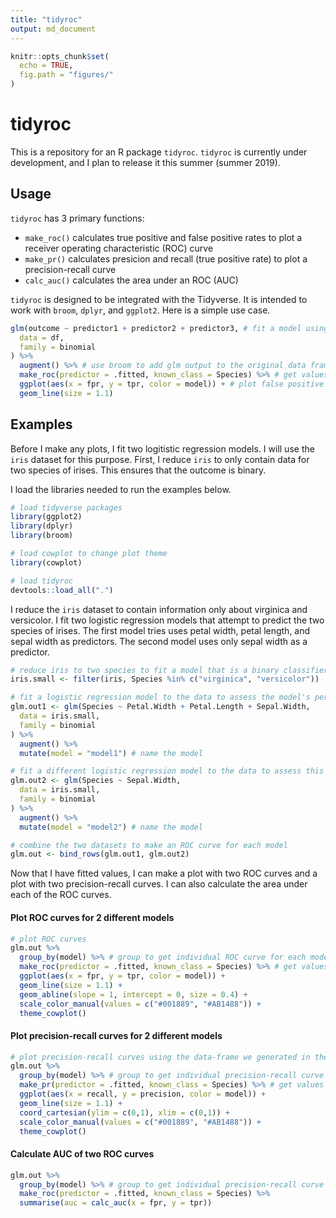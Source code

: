 ```yaml
---
title: "tidyroc"
output: md_document
---
```


```r
knitr::opts_chunk$set(
  echo = TRUE,
  fig.path = "figures/"
)
```
# tidyroc

This is a repository for an R package `tidyroc`. `tidyroc` is currently under development, and I plan to release it this summer (summer 2019). 

## Usage

`tidyroc` has 3 primary functions: 

* `make_roc()` calculates true positive and false positive rates to plot a receiver operating characteristic (ROC) curve
* `make_pr()` calculates presicion and recall (true positive rate) to plot a precision-recall curve  
* `calc_auc()` calculates the area under an ROC (AUC)

`tidyroc` is designed to be integrated with the Tidyverse. It is intended to work with `broom`, `dplyr`, and `ggplot2`. Here is a simple use case.
```r
glm(outcome ~ predictor1 + predictor2 + predictor3, # fit a model using 3 predictors
  data = df,
  family = binomial
) %>%
  augment() %>% # use broom to add glm output to the original data frame
  make_roc(predictor = .fitted, known_class = Species) %>% # get values to plot an ROC curve
  ggplot(aes(x = fpr, y = tpr, color = model)) + # plot false positive rate against true positive rate
  geom_line(size = 1.1)
```


## Examples

Before I make any plots, I fit two logitistic regression models. I will use the `iris` dataset for this purpose. First, I reduce `iris` to only contain data for two species of irises. This ensures that the outcome is binary. 

I load the libraries needed to run the examples below.
```r
# load tidyverse packages
library(ggplot2)
library(dplyr)
library(broom)

# load cowplot to change plot theme
library(cowplot)

# load tidyroc
devtools::load_all(".")
```

I reduce the `iris` dataset to contain information only about virginica and versicolor. I fit two logistic regression models that attempt to predict the two species of irises. The first model tries uses petal width, petal length, and sepal width as predictors. The second model uses only sepal width as a predictor.

```r
# reduce iris to two species to fit a model that is a binary classifier
iris.small <- filter(iris, Species %in% c("virginica", "versicolor"))

# fit a logistic regression model to the data to assess the model's performance
glm.out1 <- glm(Species ~ Petal.Width + Petal.Length + Sepal.Width,
  data = iris.small,
  family = binomial
) %>%
  augment() %>%
  mutate(model = "model1") # name the model

# fit a different logistic regression model to the data to assess this model's performance
glm.out2 <- glm(Species ~ Sepal.Width,
  data = iris.small,
  family = binomial
) %>%
  augment() %>%
  mutate(model = "model2") # name the model

# combine the two datasets to make an ROC curve for each model
glm.out <- bind_rows(glm.out1, glm.out2)
```
Now that I have fitted values, I can make a plot with two ROC curves and a plot with two precision-recall curves. I can also calculate the area under each of the ROC curves.

#### Plot ROC curves for 2 different models
```r
# plot ROC curves
glm.out %>%
  group_by(model) %>% # group to get individual ROC curve for each model
  make_roc(predictor = .fitted, known_class = Species) %>% # get values to plot an ROC curve
  ggplot(aes(x = fpr, y = tpr, color = model)) +
  geom_line(size = 1.1) +
  geom_abline(slope = 1, intercept = 0, size = 0.4) + 
  scale_color_manual(values = c("#001889", "#AB1488")) +
  theme_cowplot()
```


#### Plot precision-recall curves for 2 different models
```r
# plot precision-recall curves using the data-frame we generated in the previous example
glm.out %>%
  group_by(model) %>% # group to get individual precision-recall curve for each model
  make_pr(predictor = .fitted, known_class = Species) %>% # get values to plot a precision-recall curve
  ggplot(aes(x = recall, y = precision, color = model)) +
  geom_line(size = 1.1) +
  coord_cartesian(ylim = c(0,1), xlim = c(0,1)) +
  scale_color_manual(values = c("#001889", "#AB1488")) +
  theme_cowplot()
```

#### Calculate AUC of two ROC curves
```r
glm.out %>%
  group_by(model) %>% # group to get individual precision-recall curve for each model
  make_roc(predictor = .fitted, known_class = Species) %>% 
  summarise(auc = calc_auc(x = fpr, y = tpr))
```

